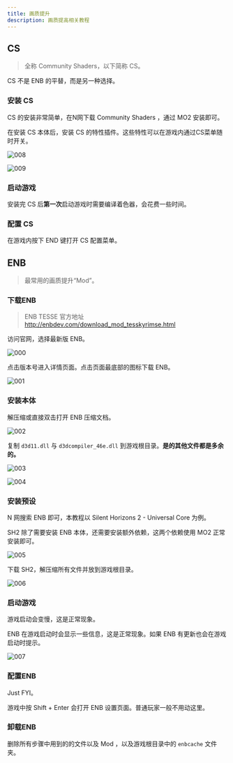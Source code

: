 ```yaml
---
title: 画质提升
description: 画质提高相关教程
---
```





## CS

> 全称 Community Shaders，以下简称 CS。

CS 不是 ENB 的平替，而是另一种选择。

### 安装 CS

CS 的安装非常简单，在N网下载 <NexusmodsPage nexusCode="86492"> Community Shaders </NexusmodsPage>，通过 MO2 安装即可。


在安装 CS 本体后，安装 CS 的特性插件。这些特性可以在游戏内通过CS菜单随时开关。

![008](./imgs/008.png)

![009](./imgs/009.png)

### 启动游戏

安装完 CS 后**第一次**启动游戏时需要编译着色器，会花费一些时间。

### 配置 CS

在游戏内按下 END 键打开 CS 配置菜单。

## ENB

> 最常用的画质提升“Mod”。

### 下载ENB

> ENB TESSE 官方地址 http://enbdev.com/download_mod_tesskyrimse.html

访问官网，选择最新版 ENB。

![000](./imgs/000.png)

点击版本号进入详情页面。点击页面最底部的图标下载 ENB。

![001](./imgs/001.png)

### 安装本体

解压缩或直接双击打开 ENB 压缩文档。

![002](./imgs/002.png)

复制 `d3d11.dll` 与 `d3dcompiler_46e.dll` 到游戏根目录。**是的其他文件都是多余的。**

![003](./imgs/003.png)

![004](./imgs/004.png)

### 安装预设

N 网搜索 ENB 即可，本教程以 <NexusmodsPage nexusCode="99398"> Silent Horizons 2 - Universal Core </NexusmodsPage> 为例。

SH2 除了需要安装 ENB 本体，还需要安装额外依赖，这两个依赖使用 MO2 正常安装即可。

![005](./imgs/005.png)

下载 SH2，解压缩所有文件并放到游戏根目录。

![006](./imgs/006.png)

### 启动游戏

游戏启动会变慢，这是正常现象。

ENB 在游戏启动时会显示一些信息，这是正常现象。如果 ENB 有更新也会在游戏启动时提示。

![007](./imgs/007.png)

### 配置ENB

Just FYI。

游戏中按 Shift + Enter 会打开 ENB 设置页面。普通玩家一般不用动这里。

### 卸载ENB

删除所有步骤中用到的的文件以及 Mod ，以及游戏根目录中的 `enbcache` 文件夹。